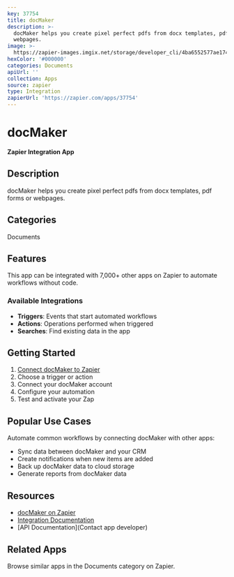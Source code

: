 ```yaml
---
key: 37754
title: docMaker
description: >-
  docMaker helps you create pixel perfect pdfs from docx templates, pdf forms or
  webpages.
image: >-
  https://zapier-images.imgix.net/storage/developer_cli/4ba6552577ae174e619aeac5811c64ac_2.png?auto=format%2Ccompress&ixlib=python-3.0.0&q=50
hexColor: '#000000'
categories: Documents
apiUrl: ''
collection: Apps
source: zapier
type: Integration
zapierUrl: 'https://zapier.com/apps/37754'
---
```

# docMaker

**Zapier Integration App**

## Description

docMaker helps you create pixel perfect pdfs from docx templates, pdf forms or webpages.

## Categories

Documents

## Features

This app can be integrated with 7,000+ other apps on Zapier to automate workflows without code.

### Available Integrations

- **Triggers**: Events that start automated workflows
- **Actions**: Operations performed when triggered
- **Searches**: Find existing data in the app

## Getting Started

1. [Connect docMaker to Zapier](https://zapier.com/apps/37754)
2. Choose a trigger or action
3. Connect your docMaker account
4. Configure your automation
5. Test and activate your Zap

## Popular Use Cases

Automate common workflows by connecting docMaker with other apps:

- Sync data between docMaker and your CRM
- Create notifications when new items are added
- Back up docMaker data to cloud storage
- Generate reports from docMaker data

## Resources

- [docMaker on Zapier](https://zapier.com/apps/37754)
- [Integration Documentation](https://zapier.com/apps/37754/integrations)
- [API Documentation](Contact app developer)

## Related Apps

Browse similar apps in the Documents category on Zapier.
